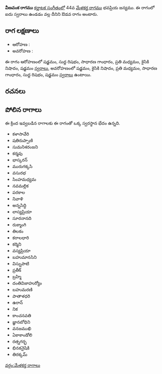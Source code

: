 {{Infobox ragam
	| name          	= వీణవంక
	| synonym	    	= 
	| mela          	= 
	| chakra        	= 
	| janaka        	= 
	| type          	= ఔడవ
	| arohanam      	= {{svaraC|S|R1|G2|M2|N2|S'}} 
	| avarohanam    	= {{svaraC|S'|N2|M2|G2|R1|S}}
	| jeeva         	=
	| chhaya        	=
	| nyasa         	=
	| vishesha      	= 
	| equivalent  		= 
}}
{{కర్ణాటక సంగీత రాగాలు}}
'''వీణవంక రాగము''' [[కర్ణాటక సంగీతం]]లో 44వ [[మేళకర్త రాగము]] భవప్రియ జన్యము.  ఈ రాగంలో ఐదు స్వరాలు ఉండడం వల్ల దీనిని ఔడవ రాగం అంటారు.


==రాగ లక్షణాలు==


* ఆరోహణ : {{svaraC|S|R1|G2|M2|N2|S'}} 
* అవరోహణ : {{svaraC|S'|N2|M2|G2|R1|S}}

ఈ రాగం ఆరోహణంలో షడ్జమం, సుద్ద రిషభం, సాధారణ గాంధారం, ప్రతి మధ్యమం, కైసికి నిషాదం, షడ్జమం [[స్వరాలు]], అవరోహణంలో షడ్జమం, కైసికి నిషాదం, ప్రతి మధ్యమం, సాధారణ గాంధారం, సుద్ద రిషభం, షడ్జమం [[స్వరాలు]] ఉంటాయి.

==రచనలు==



==పోలిన రాగాలు==
ఈ క్రింద ఇవ్వబడిన రాగాలకు ఈ రాగంతో ఒక్క స్వరస్థాన భేదం ఉన్నది.
* కళాసావేరి
* షతిరుప్పాణి
* సుమనిశరంజని
* కర్మవు
* భాస్కరన్
* మురుగక్కసి
* వసురభ
* సింహమధ్యమ
* నవమల్లిక
* పరకాల
* నివాళి
* అన్నసిద్ధి
* లాస్యప్రియా
* సూరనానది
* రుక్మాంగి
* తిలకం
* కరాలధారి
* కర్మిని
* వస్యప్రియా
* బహుమానసిని
* విస్నుపాటి
* ప్రతీక్
* బ్రహ్మి
* దంతివిజాహుర్యోం
* బహుమరణి
* పాతాళధరి
* ఉరాన్
* నిక
* కాంచనవతి
* జ్ఞానబోధిని
* వనజముఖి
* ఏకాకాండోలి
* రత్నగర్భ
* భినకనైషికి
* తిరక్కమ్



[[వర్గం:మేళకర్త రాగాలు]]